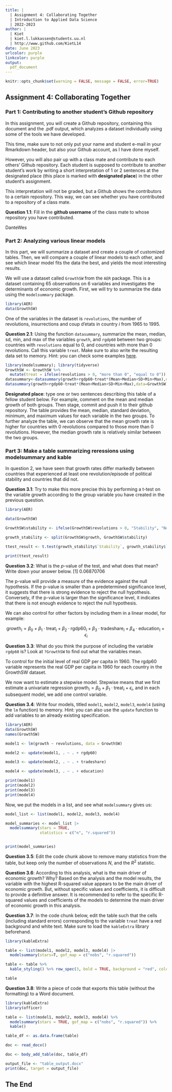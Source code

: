 ```yaml
---
title: | 
  | Assignment 4: Collaborating Together
  | Introduction to Applied Data Science
  | 2022-2023
author: |
  | Kiet
  | kiet.l.lukkassen@students.uu.nl
  | http://www.github.com/KietL14
date: June 2023 
urlcolor: purple
linkcolor: purple
output: 
  pdf_document
---
```


```r
knitr::opts_chunk$set(warning = FALSE, message = FALSE, error=TRUE)
```

## Assignment 4: Collaborating Together 

### Part 1: Contributing to another student's Github repository

In this assignment, you will create a Github repository, containing this document and the .pdf output, which analyzes a dataset individually using some of the tools we have developed. 

This time, make sure to not only put your name and student e-mail in your Rmarkdown header, but also your Github account, as I have done myself. 

However, you will also pair up with a class mate and contribute to each others' Github repository. Each student is supposed to contribute to another student's work by writing a short interpretation of 1 or 2 sentences at the designated place (this place is marked with **designated place**) in the other student's assignment. 

This interpretation will not be graded, but a Github shows the contributors to a certain repository. This way, we can see whether you have contributed to a repository of a class mate. 

**Question 1.1**: Fill in the __github username__ of the class mate to whose repository you have contributed. 

DanteWes

### Part 2: Analyzing various linear models

In this part, we will summarize a dataset and create a couple of customized tables. Then, we will compare a couple of linear models to each other, and see which linear model fits the data the best, and yields the most interesting results.

We will use a dataset called `GrowthSW` from the `AER` package. This is a dataset containing 65 observations on 6 variables and investigates the determinants of economic growth. First, we will try to summarize the data using the `modelsummary` package. 

```r
library(AER)
data(GrowthSW)
```

One of the variables in the dataset is `revolutions`, the number of revolutions, insurrections and coup d'etats in country $i$ from 1965 to 1995.

**Question 2.1**: Using the function `datasummary`, summarize the mean, median, sd, min, and max of the variables `growth`, and `rgdp60` between two groups: countries with `revolutions` equal to 0, and countries with more than 0 revolutions. Call this variable `treat`. Make sure to also write the resulting data set to memory. Hint: you can check some examples [here](https://vincentarelbundock.github.io/modelsummary/articles/datasummary.html#datasummary).

```r
library(modelsummary); library(tidyverse)
GrowthSW <- GrowthSW %>%
  mutate(treat = ifelse(revolutions > 0, "more than 0", "equal to 0"))
datasummary<-datasummary(growth+rgdp60~treat*(Mean+Median+SD+Min+Max),data=GrowthSW)
datasummary(growth+rgdp60~treat*(Mean+Median+SD+Min+Max),data=GrowthSW)

```

**Designated place**: type one or two sentences describing this table of a fellow student below. For example, comment on the mean and median growth of both groups. Then stage, commit and push it to their github repository. 
The table provides the mean, median, standard deviation, minimum, and maximum values for each variable in the two groups. To further analyze the table, we can observe that the mean growth rate is higher for countries with 0 revolutions compared to those more than 0 revolutions. However, the median growth rate is relatively similar between the two groups. 

### Part 3: Make a table summarizing reressions using modelsummary and kable

In question 2, we have seen that growth rates differ markedly between countries that experienced at least one revolution/episode of political stability and countries that did not. 

**Question 3.1**: Try to make this more precise this by performing a t-test on the variable growth according to the group variable you have created in the previous question. 

```r
library(AER)

data(GrowthSW)

GrowthSW$stability <- ifelse(GrowthSW$revolutions > 0, "Stability", "No Stability")

growth_stability <- split(GrowthSW$growth, GrowthSW$stability)

ttest_result <- t.test(growth_stability$`Stability`, growth_stability$`No Stability`)

print(ttest_result)

```

**Question 3.2**: What is the $p$-value of the test, and what does that mean? Write down your answer below.
[1] 0.06870706

The p-value will provide a measure of the evidence against the null hypothesis. If the p-value is smaller than a predetermined significance level, it suggests that there is strong evidence to reject the null hypothesis. Conversely, if the p-value is larger than the significance level, it indicates that there is not enough evidence to reject the null hypothesis.

We can also control for other factors by including them in a linear model, for example:

$$
\text{growth}_i = \beta_0 + \beta_1 \cdot \text{treat}_i + \beta_2 \cdot \text{rgdp60}_i + \beta_3 \cdot \text{tradeshare}_i + \beta_4 \cdot \text{education}_i + \epsilon_i
$$

**Question 3.3**: What do you think the purpose of including the variable `rgdp60` is? Look at `?GrowthSW` to find out what the variables mean. 

To control for the initial level of real GDP per capita in 1960. The rgdp60 variable represents the real GDP per capita in 1960 for each country in the GrowthSW dataset.

We now want to estimate a stepwise model. Stepwise means that we first estimate a univariate regression $\text{growth}_i = \beta_0 + \beta_1 \cdot \text{treat}_i + \epsilon_i$, and in each subsequent model, we add one control variable. 

**Question 3.4**: Write four models, titled `model1`, `model2`, `model3`, `model4` (using the `lm` function) to memory. Hint: you can also use the `update` function to add variables to an already existing specification.

```r
library(AER)
data(GrowthSW)
names(GrowthSW)

model1 <- lm(growth ~ revolutions, data = GrowthSW)

model2 <- update(model1, . ~ . + rgdp60)

model3 <- update(model2, . ~ . + tradeshare)

model4 <- update(model3, . ~ . + education)

print(model1)
print(model2)
print(model3)
print(model4)


```

Now, we put the models in a list, and see what `modelsummary` gives us:

```r

model_list <- list(model1, model2, model3, model4)

model_summaries <- model_list |>
  modelsummary(stars = TRUE,
               statistics = c("n", "r.squared"))


print(model_summaries)


```

**Question 3.5**: Edit the code chunk above to remove many statistics from the table, but keep only the number of observations $N$, and the $R^2$ statistic. 

**Question 3.6**: According to this analysis, what is the main driver of economic growth? Why?
Based on the analysis and the model results, the variable with the highest R-squared value appears to be the main driver of economic growth. But, without specific values and coefficients, it is difficult to provide a definitive answer. It is recommended to refer to the specific R-squared values and coefficients of the models to determine the main driver of economic growth in this analysis.


**Question 3.7**: In the code chunk below, edit the table such that the cells (including standard errors) corresponding to the variable `treat` have a red background and white text. Make sure to load the `kableExtra` library beforehand.

```r
library(kableExtra)

table <- list(model1, model2, model3, model4) |>
  modelsummary(stars=T, gof_map = c("nobs", "r.squared"))

table <- table %>%
  kable_styling() %>% row_spec(3, bold = TRUE, background = "red", color = "white")

table

```

**Question 3.8**: Write a piece of code that exports this table (without the formatting) to a Word document. 

```r
library(kableExtra)
library(officer)

table <- list(model1, model2, model3, model4) %>%
  modelsummary(stars = TRUE, gof_map = c("nobs", "r.squared")) %>%
  kable()

table_df <- as.data.frame(table)

doc <- read_docx()

doc <- body_add_table(doc, table_df)

output_file <- "table_output.docx"
print(doc, target = output_file)

```

## The End
